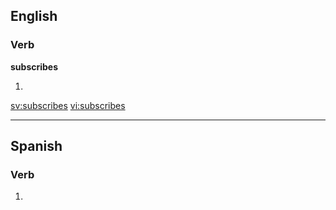 
==English==

===Verb===
'''subscribes'''

# {{third-person singular of|[[subscribe]]}}

[[sv:subscribes]]
[[vi:subscribes]]

----

==Spanish==

===Verb===
{{es-verb-form|subscribir}}

# {{es-verb form of|ending=ir|mood=indicative|tense=present|pers=2|formal=no|number=singular|[[subscribir]]}}
{{rfc-auto}}